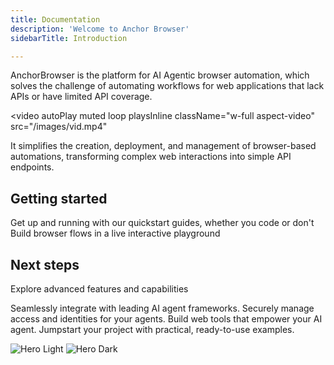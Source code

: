 ```yaml
---
title: Documentation
description: 'Welcome to Anchor Browser'
sidebarTitle: Introduction

---
```


AnchorBrowser is the platform for AI Agentic browser automation, which solves the challenge of automating workflows for web applications that lack APIs or have limited API coverage.

<video
  autoPlay
  muted
  loop
  playsInline
  className="w-full aspect-video"
  src="/images/vid.mp4"
></video>

It simplifies the creation, deployment, and management of browser-based automations, transforming complex web interactions into simple API endpoints.

## Getting started

<CardGroup cols={2}>
  <Card
    title="Quick start"
    icon="rocket"
    href="/quickstart"
  >
    Get up and running with our quickstart guides, whether you code or don't
  </Card>
  <Card
    title="Live playground"
    icon="window-restore"
    href="https://app.anchorbrowser.io/playground"
  >
    Build browser flows in a live interactive playground
  </Card>
</CardGroup>

## Next steps

Explore advanced features and capabilities

<CardGroup cols={2}>
  <Card
    title="Connect to AI Agent Frameworks"
    icon="palette"
    href="/agent-frameworks/connect-to-agent-frameworks"
  >
    Seamlessly integrate with leading AI agent frameworks.
  </Card>
  <Card
    title="Authentication and Identities"
    icon="fingerprint"
    href="/essentials/authentication-and-identity"
  >
    Securely manage access and identities for your agents.
  </Card>
  <Card
    title="Build Tools"
    icon="screwdriver-wrench"
    href="/essentials/tool-building"
  >
    Build web tools that empower your AI agent.
  </Card>
  <Card
    title="Example Use-Cases"
    icon="lightbulb"
    href="/examples"
  >
    Jumpstart your project with practical, ready-to-use examples.
  </Card>
</CardGroup>

<img
  className="block dark:hidden"
  src="/images/hero-light.svg"
  alt="Hero Light"
/>
<img
  className="hidden dark:block"
  src="/images/hero-dark.svg"
  alt="Hero Dark"
/>